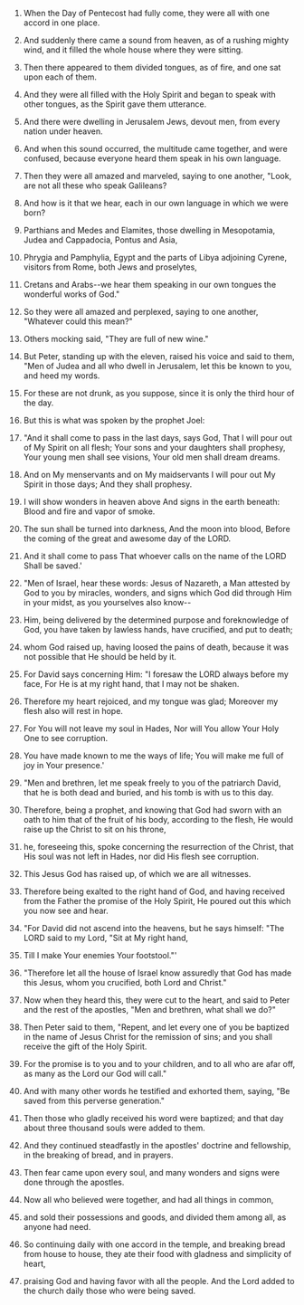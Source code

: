 
1. When the Day of Pentecost had fully come, they were all with one accord in one place.

2. And suddenly there came a sound from heaven, as of a rushing mighty wind, and it filled the whole house where they were sitting.

3. Then there appeared to them divided tongues, as of fire, and one sat upon each of them.

4. And they were all filled with the Holy Spirit and began to speak with other tongues, as the Spirit gave them utterance.

5. And there were dwelling in Jerusalem Jews, devout men, from every nation under heaven.

6. And when this sound occurred, the multitude came together, and were confused, because everyone heard them speak in his own language.

7. Then they were all amazed and marveled, saying to one another, "Look, are not all these who speak Galileans?

8. And how is it that we hear, each in our own language in which we were born?

9. Parthians and Medes and Elamites, those dwelling in Mesopotamia, Judea and Cappadocia, Pontus and Asia,

10. Phrygia and Pamphylia, Egypt and the parts of Libya adjoining Cyrene, visitors from Rome, both Jews and proselytes,

11. Cretans and Arabs--we hear them speaking in our own tongues the wonderful works of God."

12. So they were all amazed and perplexed, saying to one another, "Whatever could this mean?"

13. Others mocking said, "They are full of new wine."

14. But Peter, standing up with the eleven, raised his voice and said to them, "Men of Judea and all who dwell in Jerusalem, let this be known to you, and heed my words.

15. For these are not drunk, as you suppose, since it is only the third hour of the day.

16. But this is what was spoken by the prophet Joel:

17. "And it shall come to pass in the last days, says God, That I will pour out of My Spirit on all flesh; Your sons and your daughters shall prophesy, Your young men shall see visions, Your old men shall dream dreams.

18. And on My menservants and on My maidservants I will pour out My Spirit in those days; And they shall prophesy.

19. I will show wonders in heaven above And signs in the earth beneath: Blood and fire and vapor of smoke.

20. The sun shall be turned into darkness, And the moon into blood, Before the coming of the great and awesome day of the LORD.

21. And it shall come to pass That whoever calls on the name of the LORD Shall be saved.'

22. "Men of Israel, hear these words: Jesus of Nazareth, a Man attested by God to you by miracles, wonders, and signs which God did through Him in your midst, as you yourselves also know--

23. Him, being delivered by the determined purpose and foreknowledge of God, you have taken by lawless hands, have crucified, and put to death;

24. whom God raised up, having loosed the pains of death, because it was not possible that He should be held by it.

25. For David says concerning Him: "I foresaw the LORD always before my face, For He is at my right hand, that I may not be shaken.

26. Therefore my heart rejoiced, and my tongue was glad; Moreover my flesh also will rest in hope.

27. For You will not leave my soul in Hades, Nor will You allow Your Holy One to see corruption.

28. You have made known to me the ways of life; You will make me full of joy in Your presence.'

29. "Men and brethren, let me speak freely to you of the patriarch David, that he is both dead and buried, and his tomb is with us to this day.

30. Therefore, being a prophet, and knowing that God had sworn with an oath to him that of the fruit of his body, according to the flesh, He would raise up the Christ to sit on his throne,

31. he, foreseeing this, spoke concerning the resurrection of the Christ, that His soul was not left in Hades, nor did His flesh see corruption.

32. This Jesus God has raised up, of which we are all witnesses.

33. Therefore being exalted to the right hand of God, and having received from the Father the promise of the Holy Spirit, He poured out this which you now see and hear.

34. "For David did not ascend into the heavens, but he says himself: "The LORD said to my Lord, "Sit at My right hand,

35. Till I make Your enemies Your footstool."'

36. "Therefore let all the house of Israel know assuredly that God has made this Jesus, whom you crucified, both Lord and Christ."

37. Now when they heard this, they were cut to the heart, and said to Peter and the rest of the apostles, "Men and brethren, what shall we do?"

38. Then Peter said to them, "Repent, and let every one of you be baptized in the name of Jesus Christ for the remission of sins; and you shall receive the gift of the Holy Spirit.

39. For the promise is to you and to your children, and to all who are afar off, as many as the Lord our God will call."

40. And with many other words he testified and exhorted them, saying, "Be saved from this perverse generation."

41. Then those who gladly received his word were baptized; and that day about three thousand souls were added to them.

42. And they continued steadfastly in the apostles' doctrine and fellowship, in the breaking of bread, and in prayers.

43. Then fear came upon every soul, and many wonders and signs were done through the apostles.

44. Now all who believed were together, and had all things in common,

45. and sold their possessions and goods, and divided them among all, as anyone had need.

46. So continuing daily with one accord in the temple, and breaking bread from house to house, they ate their food with gladness and simplicity of heart,

47. praising God and having favor with all the people. And the Lord added to the church daily those who were being saved.


